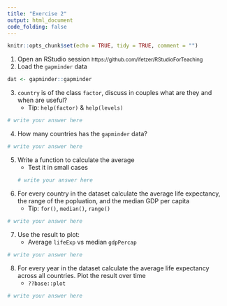 ```yaml
---
title: "Exercise 2"
output: html_document
code_folding: false
---
```


```r
knitr::opts_chunk$set(echo = TRUE, tidy = TRUE, comment = "")
```


1. Open an RStudio session
<small>https://github.com/ifetzer/RStudioForTeaching</small>
2. Load the `gapminder` data

```r
dat <- gapminder::gapminder
```

3. `country` is of the class `factor`, discuss in couples what are they and when are useful?
    - Tip: `help(factor)` & `help(levels)`

```r
# write your answer here
```


4. How many countries has the `gapminder` data?
```r
# write your answer here
```

5. Write a function to calculate the average
    - Test it in small cases
```r
# write your answer here
```


6. For every country in the dataset calculate the average life expectancy, the range of the popluation, and the median GDP per capita
    - Tip: `for()`, `median()`, `range()`
  
```r
# write your answer here
```

7. Use the result to plot:
    - Average `lifeExp` vs median `gdpPercap`

```r
# write your answer here
```

8. For every year in the dataset calculate the average life expectancy across all countries. Plot the result over time
    - `??base::plot`

```r
# write your answer here
```

